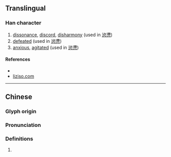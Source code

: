 {{character info}}
==Translingual==

===Han character===
{{Han char|rn=61|rad=心|as=14|sn=18|four=34332|canj=EBP,XXXEB|ids=⿱滯心}}

# [[dissonance]], [[discord]], [[disharmony]] (used in [[惉懘]])
# [[defeated]] (used in [[惉懘]])
# [[anxious]], [[agitated]] (used in [[惉懘]])

====References====
* {{Han ref|kx=0406.240|dkj=11363|dj=0747.210|hdz=42364.010|uh=61D8|ud=25048|bh=EFC7|bd=61383}}
* [http://www.liziso.com/lizi/6YWs5Yqd.html liziso.com]

----

==Chinese==
{{zh-forms|s=𰒒}}

===Glyph origin===
{{Han etym}}

===Pronunciation===
{{zh-pron
|m=chì
|c=cit3
|mc=y
|oc=y
|ma=
|cat=a
}}

===Definitions===
{{zh-hanzi}}

# {{rfdef|zh}}
